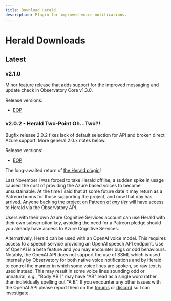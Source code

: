 ```yaml
---
title: Download Herald
description: Plugin for improved voice notifications.
---
```


# Herald Downloads

## Latest 

### v2.1.0

Minor feature release that adds support for the improved messaging and update check in Observatory Core v1.3.0.

Release versions:
  * [EOP](https://github.com/Xjph/ObservatoryHerald/releases/download/v2.1.0/ObservatoryHerald.eop)

### v2.0.2 - Herald Two-Point Oh...Two?!

Bugfix release 2.0.2 fixes lack of default selection for API and broken direct Azure support. More general 2.0.x notes below.

Release versions:
  * [EOP](https://xjph.net/Observatory/Herald/2.0.2/ObservatoryHerald.eop)


The long-awaited return of [the Herald plugin](/usage/plugins/herald)!

Last November I was forced to take Herald offline; a sudden spike in usage caused the cost of providing the Azure based voices to become unsustainable. At the time I said that at some future date it may return as a Patreon bonus for those supporting the project, and now that day has arrived. Anyone [backing the project on Patreon *at any tier*](https://patreon.com/vithigar) will have access to Herald via the Observatory API.

Users with their own Azure Cognitive Services account can use Herald with their own subscription key, avoiding the need for a Patreon pledge should you already have access to Azure Cognitive Services.

Alternatively, Herald can be used with an OpenAI voice model. This requires access to a speech service providing an OpenAI speech API endpoint. Use of OpenAI is a beta feature and you may encounter bugs or odd behaviours. Notably, the OpenAI API does not support the use of SSML which is used internally by Observatory for both native voice notifications and by Herald to control the manner in which some voice lines are spoken, so raw text is used instead. This may result in some voice lines sounding odd or unnatural, *e.g.*, "Body AB 1" may have "AB" read as a single word rather than individually spelling out "A B". If you encounter any other issues with the OpenAI API please report them on the [forums](https://forums.frontier.co.uk/threads/elite-observatory-search-your-journal-for-potentially-interesting-objects-or-notify-you-of-new-ones-on-the-fly-while-exploring.521544/) or [discord](https://discord.gg/RAFDHsY) so I can investigate.